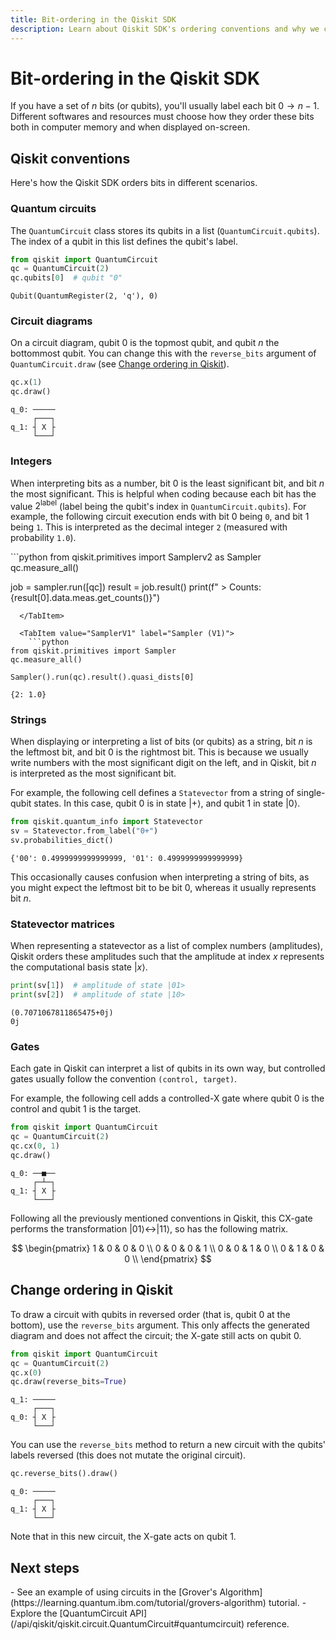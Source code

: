 ```yaml
---
title: Bit-ordering in the Qiskit SDK
description: Learn about Qiskit SDK's ordering conventions and why we chose them
---
```


# Bit-ordering in the Qiskit SDK

If you have a set of $n$ bits (or qubits), you'll usually label each bit $0
\rightarrow n-1$. Different softwares and resources must choose how they order
these bits both in computer memory and when displayed on-screen.

## Qiskit conventions

Here's how the Qiskit SDK orders bits in different scenarios.

### Quantum circuits

The `QuantumCircuit` class stores its qubits in a list
(`QuantumCircuit.qubits`). The index of a qubit in this list defines the
qubit's label.

```python
from qiskit import QuantumCircuit
qc = QuantumCircuit(2)
qc.qubits[0]  # qubit "0"
```

```
Qubit(QuantumRegister(2, 'q'), 0)
```

### Circuit diagrams

On a circuit diagram, qubit $0$ is the topmost qubit, and qubit $n$ the
bottommost qubit. You can change this with the `reverse_bits` argument of
`QuantumCircuit.draw` (see [Change ordering in
Qiskit](#change-ordering-in-qiskit)).

```python
qc.x(1)
qc.draw()
```

```
q_0: ─────
     ┌───┐
q_1: ┤ X ├
     └───┘
```

### Integers

When interpreting bits as a number, bit $0$ is the least significant bit, and
bit $n$ the most significant. This is helpful when coding because each bit has
the value $2^\text{label}$ (label being the qubit's index in
`QuantumCircuit.qubits`). For example, the following circuit execution ends
with bit $0$ being `0`, and bit $1$ being `1`. This is interpreted as the
decimal integer `2` (measured with probability `1.0`).

<Tabs>
  <TabItem value="SamplerV2" label="Sampler V2">
    ```python
from qiskit.primitives import Samplerv2 as Sampler
qc.measure_all()

job = sampler.run([qc])
result = job.result()
print(f" > Counts: {result[0].data.meas.get_counts()}")
```
  </TabItem>

  <TabItem value="SamplerV1" label="Sampler (V1)">
    ```python
from qiskit.primitives import Sampler
qc.measure_all()

Sampler().run(qc).result().quasi_dists[0]
```
  </TabItem>
</Tabs>

```
{2: 1.0}
```

### Strings

When displaying or interpreting a list of bits (or qubits) as a string, bit
$n$ is the leftmost bit, and bit $0$ is the rightmost bit. This is because we
usually write numbers with the most significant digit on the left, and in
Qiskit, bit $n$ is interpreted as the most significant bit.

For example, the following cell defines a `Statevector` from a string of
single-qubit states. In this case, qubit $0$ is in state $|+\rangle$, and
qubit $1$ in state $|0\rangle$.

```python
from qiskit.quantum_info import Statevector
sv = Statevector.from_label("0+")
sv.probabilities_dict()
```

```
{'00': 0.4999999999999999, '01': 0.4999999999999999}
```

This occasionally causes confusion when interpreting a string of bits, as you
might expect the leftmost bit to be bit $0$, whereas it usually represents bit
$n$.

### Statevector matrices

When representing a statevector as a list of complex numbers (amplitudes),
Qiskit orders these amplitudes such that the amplitude at index $x$ represents
the computational basis state $|x\rangle$.

```python
print(sv[1])  # amplitude of state |01>
print(sv[2])  # amplitude of state |10>
```

```
(0.7071067811865475+0j)
0j
```

### Gates

Each gate in Qiskit can interpret a list of qubits in its own way, but
controlled gates usually follow the convention `(control, target)`.

For example, the following cell adds a controlled-X gate where qubit $0$ is
the control and qubit $1$ is the target.

```python
from qiskit import QuantumCircuit
qc = QuantumCircuit(2)
qc.cx(0, 1)
qc.draw()
```

```
q_0: ──■──
     ┌─┴─┐
q_1: ┤ X ├
     └───┘
```

Following all the previously mentioned conventions in Qiskit, this CX-gate
performs the transformation $|01\rangle \leftrightarrow |11\rangle$, so has the
following matrix.

$$
\begin{pmatrix}
 1 & 0 & 0 & 0 \\
 0 & 0 & 0 & 1 \\
 0 & 0 & 1 & 0 \\
 0 & 1 & 0 & 0 \\
\end{pmatrix}
$$

## Change ordering in Qiskit

To draw a circuit with qubits in reversed order (that is, qubit $0$ at the
bottom), use the `reverse_bits` argument. This only affects the generated
diagram and does not affect the circuit; the X-gate still acts on qubit $0$.

```python
from qiskit import QuantumCircuit
qc = QuantumCircuit(2)
qc.x(0)
qc.draw(reverse_bits=True)
```

```
q_1: ─────
     ┌───┐
q_0: ┤ X ├
     └───┘
```

You can use the `reverse_bits` method to return a new circuit with the
qubits' labels reversed (this does not mutate the original circuit).

```python
qc.reverse_bits().draw()
```

```
q_0: ─────
     ┌───┐
q_1: ┤ X ├
     └───┘
```

Note that in this new circuit, the X-gate acts on qubit $1$.

## Next steps

<Admonition type="tip" title="Recommendations">
  -  See an example of using circuits in the [Grover's Algorithm](https://learning.quantum.ibm.com/tutorial/grovers-algorithm) tutorial.
  -  Explore the [QuantumCircuit API](/api/qiskit/qiskit.circuit.QuantumCircuit#quantumcircuit) reference.
</Admonition>